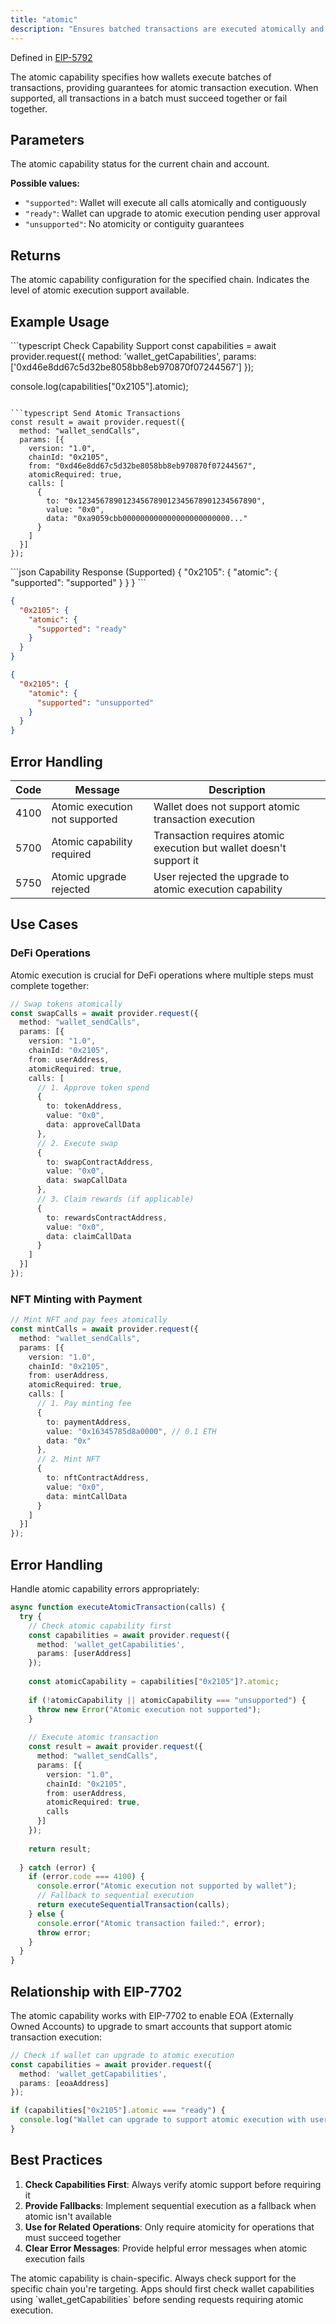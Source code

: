 ```yaml
---
title: "atomic"
description: "Ensures batched transactions are executed atomically and contiguously"
---
```


Defined in [EIP-5792](https://eips.ethereum.org/EIPS/eip-5792)

<Info>
The atomic capability specifies how wallets execute batches of transactions, providing guarantees for atomic transaction execution. When supported, all transactions in a batch must succeed together or fail together.
</Info>

## Parameters

<ParamField body="supported" type="string" required>
The atomic capability status for the current chain and account.

**Possible values:**
- `"supported"`: Wallet will execute all calls atomically and contiguously
- `"ready"`: Wallet can upgrade to atomic execution pending user approval  
- `"unsupported"`: No atomicity or contiguity guarantees
</ParamField>

## Returns

<ResponseField name="atomic" type="object">
The atomic capability configuration for the specified chain.

<Expandable title="Atomic capability properties">
<ResponseField name="supported" type="string">
Indicates the level of atomic execution support available.
</ResponseField>
</Expandable>
</ResponseField>

## Example Usage

<RequestExample>
```typescript Check Capability Support
const capabilities = await provider.request({
  method: 'wallet_getCapabilities',
  params: ['0xd46e8dd67c5d32be8058bb8eb970870f07244567']
});

console.log(capabilities["0x2105"].atomic);
```

```typescript Send Atomic Transactions
const result = await provider.request({
  method: "wallet_sendCalls",
  params: [{
    version: "1.0",
    chainId: "0x2105",
    from: "0xd46e8dd67c5d32be8058bb8eb970870f07244567",
    atomicRequired: true,
    calls: [
      {
        to: "0x1234567890123456789012345678901234567890",
        value: "0x0",
        data: "0xa9059cbb000000000000000000000000..."
      }
    ]
  }]
});
```
</RequestExample>

<ResponseExample>
```json Capability Response (Supported)
{
  "0x2105": {
    "atomic": {
      "supported": "supported"
    }
  }
}
```

```json Capability Response (Ready for Upgrade)
{
  "0x2105": {
    "atomic": {
      "supported": "ready"
    }
  }
}
```

```json Capability Response (Unsupported)
{
  "0x2105": {
    "atomic": {
      "supported": "unsupported"
    }
  }
}
```
</ResponseExample>

## Error Handling

| Code | Message | Description |
| ---- | ------- | ----------- |
| 4100 | Atomic execution not supported | Wallet does not support atomic transaction execution |
| 5700 | Atomic capability required | Transaction requires atomic execution but wallet doesn't support it |
| 5750 | Atomic upgrade rejected | User rejected the upgrade to atomic execution capability |

## Use Cases

### DeFi Operations

Atomic execution is crucial for DeFi operations where multiple steps must complete together:

```typescript
// Swap tokens atomically
const swapCalls = await provider.request({
  method: "wallet_sendCalls",
  params: [{
    version: "1.0",
    chainId: "0x2105",
    from: userAddress,
    atomicRequired: true,
    calls: [
      // 1. Approve token spend
      {
        to: tokenAddress,
        value: "0x0",
        data: approveCallData
      },
      // 2. Execute swap
      {
        to: swapContractAddress,
        value: "0x0",
        data: swapCallData
      },
      // 3. Claim rewards (if applicable)
      {
        to: rewardsContractAddress,
        value: "0x0",
        data: claimCallData
      }
    ]
  }]
});
```

### NFT Minting with Payment

```typescript
// Mint NFT and pay fees atomically
const mintCalls = await provider.request({
  method: "wallet_sendCalls",
  params: [{
    version: "1.0",
    chainId: "0x2105",
    from: userAddress,
    atomicRequired: true,
    calls: [
      // 1. Pay minting fee
      {
        to: paymentAddress,
        value: "0x16345785d8a0000", // 0.1 ETH
        data: "0x"
      },
      // 2. Mint NFT
      {
        to: nftContractAddress,
        value: "0x0",
        data: mintCallData
      }
    ]
  }]
});
```

## Error Handling

Handle atomic capability errors appropriately:

```typescript
async function executeAtomicTransaction(calls) {
  try {
    // Check atomic capability first
    const capabilities = await provider.request({
      method: 'wallet_getCapabilities',
      params: [userAddress]
    });
    
    const atomicCapability = capabilities["0x2105"]?.atomic;
    
    if (!atomicCapability || atomicCapability === "unsupported") {
      throw new Error("Atomic execution not supported");
    }
    
    // Execute atomic transaction
    const result = await provider.request({
      method: "wallet_sendCalls",
      params: [{
        version: "1.0",
        chainId: "0x2105",
        from: userAddress,
        atomicRequired: true,
        calls
      }]
    });
    
    return result;
    
  } catch (error) {
    if (error.code === 4100) {
      console.error("Atomic execution not supported by wallet");
      // Fallback to sequential execution
      return executeSequentialTransaction(calls);
    } else {
      console.error("Atomic transaction failed:", error);
      throw error;
    }
  }
}
```

## Relationship with EIP-7702

The atomic capability works with EIP-7702 to enable EOA (Externally Owned Accounts) to upgrade to smart accounts that support atomic transaction execution:

```typescript
// Check if wallet can upgrade to atomic execution  
const capabilities = await provider.request({
  method: 'wallet_getCapabilities',
  params: [eoaAddress]
});

if (capabilities["0x2105"].atomic === "ready") {
  console.log("Wallet can upgrade to support atomic execution with user approval");
}
```

## Best Practices

1. **Check Capabilities First**: Always verify atomic support before requiring it
2. **Provide Fallbacks**: Implement sequential execution as a fallback when atomic isn't available
3. **Use for Related Operations**: Only require atomicity for operations that must succeed together
4. **Clear Error Messages**: Provide helpful error messages when atomic execution fails

<Warning>
The atomic capability is chain-specific. Always check support for the specific chain you're targeting.
</Warning>

<Info>
Apps should first check wallet capabilities using `wallet_getCapabilities` before sending requests requiring atomic execution.
</Info>


<PolicyBanner />